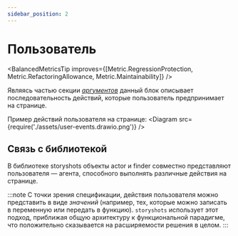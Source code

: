 ```yaml
---
sidebar_position: 2
---
```



# Пользователь

<BalancedMetricsTip improves={[Metric.RegressionProtection, Metric.RefactoringAllowance, Metric.Maintainability]} />

Являясь частью секции [*аргументов*](/specification/requirements/borders#определение-границ) данный блок описывает
последовательность действий, которые пользователь предпринимает на странице.

Пример действий пользователя на странице:
<Diagram src={require('./assets/user-events.drawio.png')} />

## Связь с библиотекой

[//]: # (TODO: Добавить ссылки)

В библиотеке storyshots объекты actor и finder совместно представляют пользователя — агента, способного выполнять
различные действия на странице.

:::note
С точки зрения спецификации, действия пользователя можно представить в виде *значений* (например, тех, которые можно
записать в переменную или передать в функцию). `storyshots` использует этот подход, приближая общую архитектуру к
функциональной парадигме, что положительно сказывается на расширяемости решения в целом.
:::
